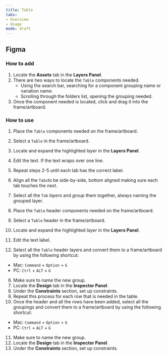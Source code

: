 ```yaml
---
title: Table 
tabs: 
- Overview
- Usage
mode: draft
---
```



## Figma

### How to add

1. Locate the **Assets** tab in the **Layers Panel**.
2. There are two ways to locate the `Table` components needed. 
	* Using the search bar, searching for a component grouping name or variation name.
	* Scrolling through the folders list, opening the grouping needed.
3. Once the component needed is located, click and drag it into the frame/artboard. 


### How to use

1. Place the `Table` components needed on the frame/artboard. 
2. Select a `Table` in the frame/artboard. 
3. Locate and expand the highlighted *layer* in the **Layers Panel**.
4. Edit the text. If the text wraps over one line.

6. Repeat steps 2-5 until each tab has the correct label. 
7. Align all the `Tabs`to be side-by-side, bottom aligned making sure each tab touches the next. 
8. Select all the `Tab` *layers* and *group* them together, always naming the grouped layer.  


1. Place the `Table` header components needed on the frame/artboard. 
2. Select a `Table` header in the frame/artboard. 
3. Locate and expand the highlighted *layer* in the **Layers Panel**.
4. Edit the text label.
5. Select all the `Table` header layers and convert them to a frame/artboard by using the following shortcut: 
  * Mac: `Command` + `Option` + `G`
  * PC: `Ctrl` + `ALT` + `G`
6. Make sure to name the new group. 
7. Locate the **Design** tab in the **Inspector Panel**.
8. Under the **Constraints** section, set up constraints.
9. Repeat this process for each row that is needed in the table. 
10. Once the header and all the rows have been added, select all the groupings and convert them to a frame/artboard by using the following shortcut: 
  * Mac: `Command` + `Option` + `G`
  * PC: `Ctrl` + `ALT` + `G`
11. Make sure to name the new group. 
12. Locate the **Design** tab in the **Inspector Panel**.
13. Under the **Constraints** section, set up constraints.
